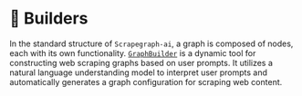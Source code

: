 
# 👷 Builders

In the standard structure of `Scrapegraph-ai`, a graph is composed of nodes,
each with its own functionality. [`GraphBuilder`](/docs/Builders/GraphBuilder)
is a dynamic tool for constructing web scraping graphs based on user prompts.
It utilizes a natural language understanding model to interpret user prompts and
automatically generates a graph configuration for scraping web content.

<DocCardList />
